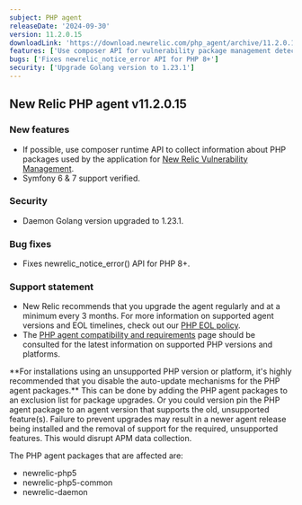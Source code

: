```yaml
---
subject: PHP agent
releaseDate: '2024-09-30'
version: 11.2.0.15
downloadLink: 'https://download.newrelic.com/php_agent/archive/11.2.0.15'
features: ['Use composer API for vulnerability package management detection', 'Add Symfony 6 & 7 support']
bugs: ['Fixes newrelic_notice_error API for PHP 8+']
security: ['Upgrade Golang version to 1.23.1']
---
```


## New Relic PHP agent v11.2.0.15

### New features

* If possible, use composer runtime API to collect information about PHP packages used by the application for [New Relic Vulnerability Management](https://docs.newrelic.com/docs/vulnerability-management/overview/).
* Symfony 6 & 7 support verified.

### Security

* Daemon Golang version upgraded to 1.23.1.

### Bug fixes

* Fixes newrelic_notice_error() API for PHP 8+.

### Support statement

* New Relic recommends that you upgrade the agent regularly and at a minimum every 3 months. For more information on supported agent versions and EOL timelines, check out our [PHP EOL policy](https://docs.newrelic.com/docs/apm/agents/php-agent/getting-started/php-agent-eol-policy/).
* The [PHP agent compatibility and requirements](https://docs.newrelic.com/docs/apm/agents/php-agent/getting-started/php-agent-compatibility-requirements/) page should be consulted for the latest information on supported PHP versions and platforms.

<Callout variant="important">
  **For installations using an unsupported PHP version or platform, it's highly recommended that you disable the auto-update mechanisms for the PHP agent packages.** This can be done by adding the PHP agent packages to an exclusion list for package upgrades. Or you could version pin the PHP agent package to an agent version that supports the old, unsupported feature(s). Failure to prevent upgrades may result in a newer agent release being installed and the removal of support for the required, unsupported features. This would disrupt APM data collection.

  The PHP agent packages that are affected are:

  * newrelic-php5
  * newrelic-php5-common
  * newrelic-daemon
</Callout>
